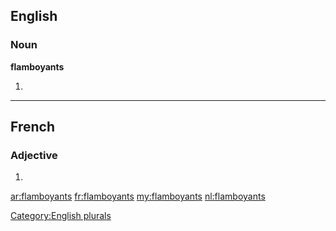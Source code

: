 ==English==

===Noun===
'''flamboyants'''

# {{plural of|[[flamboyant]]}}

[[Category:English plurals]]

----

==French==

===Adjective===
{{fr-adj-form}} {{m|p}}

# {{form of|masculine plural|[[flamboyant]]|lang=fr}}

[[ar:flamboyants]]
[[fr:flamboyants]]
[[my:flamboyants]]
[[nl:flamboyants]]